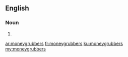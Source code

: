 ==English==

===Noun===
{{head|en|plural}}

# {{plural of|moneygrubber|lang=en|nocat=1}}

[[ar:moneygrubbers]]
[[fr:moneygrubbers]]
[[ku:moneygrubbers]]
[[my:moneygrubbers]]